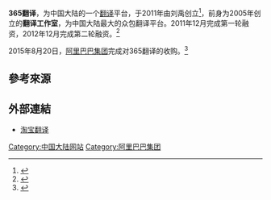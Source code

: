 {{Infobox website
| name                   = 365翻译
| owner                  = [[阿里巴巴集团|阿里巴巴集团]]
| commercial             = 是
| language               = [[简体中文|简体中文]]
| url = 
}}

'''365翻译'''，为中国大陆的一个[[翻译|翻译]]平台，于2011年由刘禹创立<ref>{{Cite web |url=http://chuangye.cyz.org.cn/2015/0223/49966.shtml |title=365翻译创始人刘禹 |access-date=2017-12-31 |archive-url=https://web.archive.org/web/20171231211942/http://chuangye.cyz.org.cn/2015/0223/49966.shtml |archive-date=2017-12-31 |dead-url=yes }}</ref>，前身为2005年创立的'''翻译工作室'''，为中国大陆最大的众包翻译平台。2011年12月完成第一轮融资，2012年12月完成第二轮融资。<ref>{{Cite web |url=http://www.365fanyi.com/help/company/ |title=公司介绍 |access-date=2015-08-21 |archive-url=https://web.archive.org/web/20151031105959/http://www.365fanyi.com/help/company |archive-date=2015-10-31 |dead-url=yes }}</ref>

2015年8月20日，[[阿里巴巴集团|阿里巴巴集团]]完成对365翻译的收购。<ref>{{Cite web |url=http://tech.sina.com.cn/i/2015-08-20/doc-ifxhcvsc4202057.shtml |title=阿里巴巴收购众包翻译平台365翻译 |accessdate=2015-08-21 |archive-date=2020-11-02 |archive-url=https://web.archive.org/web/20201102120211/http://tech.sina.com.cn/i/2015-08-20/doc-ifxhcvsc4202057.shtml |dead-url=no }}</ref>

== 參考來源 ==
{{reflist}}

==外部連結==
* [https://fanyi.taobao.com 淘宝翻译]{{Wayback|url=https://fanyi.taobao.com/ |date=20190915230616 }}
{{阿里巴巴集团}}
[[Category:中国大陆网站|Category:中国大陆网站]]
[[Category:阿里巴巴集团|Category:阿里巴巴集团]]
{{website-stub}}
